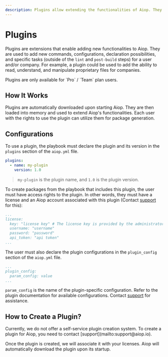 ```yaml
---
description: Plugins allow extending the functionalities of Aiop. They should be used to add new commands, configurations, and declaration possibilities. They are only available for Pro/Team plan users and not accessible for the free plan. They are customized for each user, team, or company benefiting from the Pro plan.
---
```



# Plugins

Plugins are extensions that enable adding new functionalities to Aiop. They are used to add new commands, configurations, declaration possibilities, and specific tasks (outside of the `lint` and `post-build` steps) for a user and/or company. For example, a plugin could be used to add the ability to read, understand, and manipulate proprietary files for companies.

<Callout type="info" emoji="ℹ️">
  Plugins are only available for `Pro` / `Team` plan users.
</Callout>

## How It Works

Plugins are automatically downloaded upon starting Aiop. They are then loaded into memory and used to extend Aiop's functionalities. Each user with the rights to use the plugin can utilize them for package generation.

## Configurations

To use a plugin, the playbook must declare the plugin and its version in the `plugins` section of the `aiop.yml` file.

```yaml filename="<playbook_root>/.aiop/playbook.yml"
plugins:
  - name: my-plugin
    version: 1.0
```

> `my-plugin` is the plugin name, and `1.0` is the plugin version.

To create packages from the playbook that includes this plugin, the user must have access rights to the plugin. In other words, they must have a license and an Aiop account associated with this plugin (Contact [support](mailto:support@aiop.io) for this):

```yaml {2-6} filename="~/.aiop/aiop.yml"
...
license:
  key: "license key" # The license key is provided by the administrator and associated with a plugin
  username: "username"
  password: "password"
  api_token: "api token"
...
```

The user must also declare the plugin configurations in the `plugin_config` section of the `aiop.yml` file.

```yaml {3} filename="~/.aiop/aiop.yml"
...
plugin_config:
  param_config: value
...
```

`param_config` is the name of the plugin-specific configuration. Refer to the plugin documentation for available configurations. Contact [support](mailto:support@aiop.io) for assistance.

## How to Create a Plugin?

<Callout type="warning" emoji="⚠️">
    Currently, we do not offer a self-service plugin creation system. To create a plugin for Aiop, you need to contact [support](mailto:support@aiop.io).
</Callout>

Once the plugin is created, we will associate it with your licenses. Aiop will automatically download the plugin upon its startup.